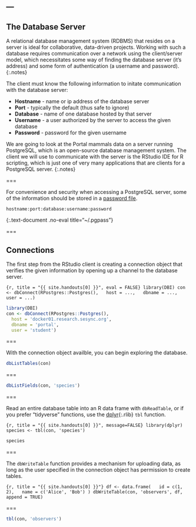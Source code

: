 ---
---

## The Database Server

A relational database management system (RDBMS) that resides on a server is
ideal for collaborative, data-driven projects. Working with such a database
requires communication over a network using the client/server model, which
necessitates some way of finding the database server (it's address) and some
form of authentication (a username and password).
{:.notes}

The client must know the following information to initate communication with the
database server:

- **Hostname** - name or ip address of the database server
- **Port**     - typically the default (thus safe to ignore)
- **Database** - name of one database hosted by that server
- **Username** - a user authorized by the server to access the given database
- **Password** - password for the given username

We are going to look at the Portal mammals data on a server running PostgreSQL,
which is an open-source database management system. The client we will use to
communicate with the server is the RStudio IDE for R scripting, which is just
one of very many applications that are clients for a PostgreSQL server.
{:.notes}

===

For convenience and security when accessing a PostgreSQL server, some of the
information should be stored in a [password file].

~~~
hostname:port:database:username:password
~~~
{:.text-document .no-eval title="~/.pgpass"}

[password file]: https://www.postgresql.org/docs/current/static/libpq-pgpass.html

===

## Connections

The first step from the RStudio client is creating a connection object that
verifies the given information by opening up a channel to the database
server.

```{r, title = "{{ site.handouts[0] }}", eval = FALSE}
library(DBI)
con <- dbConnect(RPostgres::Postgres(),
  host = ...,
  dbname = ...,
  user = ...)
```
```r
library(DBI)
con <- dbConnect(RPostgres::Postgres(),
  host = 'docker01.research.sesync.org',
  dbname = 'portal',
  user = 'student')
```

===

With the connection object availble, you can begin exploring the database.

```r
dbListTables(con)
```

===

```r
dbListFields(con, 'species')
```

===

Read an entire database table into an R data frame with `dbReadTable`, or if you
prefer "tidyverse" functions, use the [dplyr](){:.rlib} `tbl` function.

```{r, title = "{{ site.handouts[0] }}", message=FALSE}
library(dplyr)
species <- tbl(con, 'species')
```
```r
species
```

===

The `dbWriteTable` function provides a mechanism for uploading data, as long as
the user specified in the connection object has permission to create tables.

```{r, title = "{{ site.handouts[0] }}"}
df <- data.frame(
  id = c(1, 2),
  name = c('Alice', 'Bob')
)
dbWriteTable(con, 'observers', df,
             append = TRUE)
```

===

```r
tbl(con, 'observers')
```

